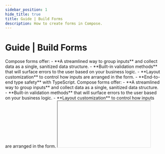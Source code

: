 ```yaml
---
sidebar_position: 1
hide_title: true
title: Guide | Build Forms
description: How to create forms in Compose.
---
```




# Guide | Build Forms

<Tabs groupId="sdkLanguage" className="hide_tabs">
    <TabItem value="node" label="TypeScript / JavaScript">
    Compose forms offer:
    - **A streamlined way to group inputs** and collect data as a single, sanitized data structure.
    - **Built-in validation methods** that will surface errors to the user based on your business logic.
    - **Layout customization** to control how inputs are arranged in the form.
    - **End-to-end type safety** with TypeScript.
    </TabItem>
    <TabItem value="python" label="Python">
    Compose forms offer:
    - **A streamlined way to group inputs** and collect data as a single, sanitized data structure.
    - **Built-in validation methods** that will surface errors to the user based on your business logic.
    - **Layout customization** to control how inputs are arranged in the form.
    </TabItem>
</Tabs>

<IFrame type="guides-form" heightPx={700} />


<Tabs groupId="sdkLanguage">
    <TabItem value="node" label="TypeScript / JavaScript">
    ```js
    function createUser() {
        // highlight-start
        page.modal(({ resolve }) => 
            ui.form(
                "create-user-form", 
                [
                    ui.textInput("name"),
                    ui.emailInput("email"),
                    ui.radioGroup("role", ["Admin", "User", "Guest"]),
                ],
                {
                    onSubmit: (form) => {
                        users = [insertUser(form.name, form.email, form.role), ...users]
                        page.toast("User created successfully", { appearance: "success" })
                        page.update() // refresh table with new user
                        resolve() // close modal
                    }
                }
            ),
            { title: "Create User" }
        )
        // highlight-end
    }

    page.add(() => ui.table("users", users))
    page.add(() => ui.button("createUser", { onClick: createUser }))
    ```
    </TabItem>
    <TabItem value="python" label="Python">
    ```python
    def create_user(form, resolve):
        new_user = insert_user(form["name"], form["email"], form["role"])
        users = [new_user, *users]

        page.toast("User created successfully", appearance="success")
        page.update() # refresh table with new user
        resolve() # close modal

    def create_user_modal():
        # highlight-start
        page.modal(lambda resolve: 
            ui.form(
                "create-user-form", 
                [
                    ui.text_input("name"),
                    ui.email_input("email"),
                    ui.radio_group("role", ["Admin", "User", "Guest"]),
                ],
                on_submit=lambda form: create_user(form, resolve)
            ),
            title="Create User"
        )
        # highlight-end

    page.add(lambda: ui.table("users", users))
    page.add(lambda: ui.button("createUser", on_click=create_user))
    ```
    </TabItem>
</Tabs>

:::tip
Place forms inside modals, then trigger the modal from a button or table action. The example above demonstrates this pattern. Also see the [CRUD example app](/examples/crud-app) for a more in-depth example.
:::

## Validate forms

Forms include a `validate` hook that can be used to validate your forms using your own business logic.

<Tabs groupId="sdkLanguage">
    <TabItem value="node" label="TypeScript / JavaScript">
    ```js
    page.add(() => 
        ui.form(
            "create-user-form", 
            [
                ui.radioGroup("role", ["Admin", "User", "Guest"]),
                ui.numberInput("age"),
            ],
            {
                // highlight-start
                validate: (form) => {
                    if (form.role === "Admin" && form.age < 18) {
                        // display error to user
                        return "Admins must be at least 18 years old"
                    }

                    return; // or return undefined to indicate no errors
                },
                // highlight-end
                onSubmit: (form) => createUser(form)
            }
        )
    )
    ```
    </TabItem>
    <TabItem value="python" label="Python">
    ```python
    # highlight-start
    def validate_form(form):
        if form["role"] == "Admin" and form["age"] < 18:
            return "Admins must be at least 18 years old" # display error to user

        return None # or return None to indicate no errors
    # highlight-end

    page.add(lambda: 
        ui.form(
            "create-user-form", 
            [
                ui.radio_group("role", ["Admin", "User", "Guest"]),
                ui.number_input("age"),
            ],
            {
                # highlight-next-line
                "validate": validate_form,
                "on_submit": lambda form: create_user(form)
            }
        )
    )
    ```
    </TabItem>
</Tabs>

Many components also include built in validators. For example:
- `ui.emailInput` and `ui.urlInput` will validate that the input is a valid email or URL.
- `ui.fileDrop` includes parameters to limit the accepted file types, or control the min/max count of submitted files.

## Set initial input values

You can specify the initial value of an input by setting the `initialValue` parameter for an input.


<Tabs groupId="sdkLanguage">
    <TabItem value="node" label="TypeScript / JavaScript">
    ```js
    function editUser(user) {
        page.modal(({ resolve }) => 
            ui.form(
                "edit-user", 
                [
                    // highlight-start
                    ui.textInput("name", { initialValue: user.name }),
                    ui.emailInput("email", { initialValue: user.email }),
                    // highlight-end
                ],
                {
                    onSubmit: (form) => {
                        editUser(user.id, form.name, form.email)
                        resolve() // close modal
                    }
                }
            )
        )
    }
    ```
    </TabItem>
    <TabItem value="python" label="Python">
    ```python
    def edit_user(user_id, name, email, resolve):
        update_user(user_id, name, email)
        resolve() # close modal

    def edit_user_modal(user):
        page.modal(lambda resolve: 
            ui.form(
                "edit-user", 
                [
                    # highlight-start
                    ui.text_input("name", initial_value=user["name"]),
                    ui.email_input("email", initial_value=user["email"]),
                    # highlight-end
                ],
                "on_submit": lambda form: edit_user(user["id"], form["name"], form["email"], resolve)
            )
        )
    ```
    </TabItem>
</Tabs>

## Change input values programmatically

<Tabs groupId="sdkLanguage" className="hide_tabs">
    <TabItem value="node" label="TypeScript / JavaScript">
    You can change the current value of an input programmatically at any time using the `page.setInputs` method.
    </TabItem>
    <TabItem value="python">
    You can change the current value of an input programmatically at any time using the `page.set_inputs` method.
    </TabItem>
</Tabs>

<Tabs groupId="sdkLanguage">
    <TabItem value="node" label="TypeScript / JavaScript">
    ```js
    page.add(() =>
        ui.selectBox(
            "email-template",
            ["Invoice", "Welcome", "Order Confirmation"],
            {
                // highlight-start
                onChange: (value) => {
                    // Pass an object that maps input IDs to the new values.
                    page.setInputs({
                        "emailBody": emailTemplates[value]
                    })
                }
                // highlight-end
            }
        )
    )

    page.add(() =>
        ui.form(
            "email-form",
            [
                ui.textInput("emailSubject"),
                // highlight-start
                ui.textArea("emailBody"),
                // highlight-end
            ],
            {
                onSubmit: (form) => {
                    sendEmail(form.emailSubject, form.emailBody)
                }
            }
        )
    )
    ```

    :::warning
    Notice that `ui.selectBox` is not part of the form. This is intentional since inputs inside of forms will ignore their own callbacks such as `onChange`.
    :::
    </TabItem>
    <TabItem value="python" label="Python">
    ```python
    # highlight-start
    def on_select_email_template(value):
        # Pass an object that maps input IDs to the new values.
        page.set_inputs({
            "email_body": email_templates[value]
        })
    # highlight-end

    page.add(lambda:
        ui.select_box(
            "email-template",
            ["Invoice", "Welcome", "Order Confirmation"],
            # highlight-start
            on_change=on_select_email_template
            # highlight-end
        )
    )

    page.add(lambda:
        ui.form(
            "email-form",
            [
                ui.text_input("email_subject"),
                # highlight-start
                ui.text_area("email_body"),
                # highlight-end
            ],
            on_submit=lambda form: send_email(form["email_subject"], form["email_body"])
        )
    )
    ```

    :::warning
    Notice that `ui.select_box` is not part of the form. This is intentional since inputs inside of forms will ignore individual callbacks such as `on_change`.
    :::
    </TabItem>
</Tabs>

## Customize form layout

Forms have no special requirements for customizing the layout. Feel free to nest layout components and leverage styling parameters to customize the layout. For example:

<Tabs groupId="sdkLanguage">
    <TabItem value="node" label="TypeScript / JavaScript">
    ```ts
    page.add(() => ui.form(
        "form-id",
        [
            ui.textInput("addressLineOne"),
            ui.textInput("addressLineTwo"),
            // render inputs in a row
            ui.row(
                [
                    ui.textInput("city"),
                    ui.selectBox("state", LIST_OF_STATES),
                    ui.numberInput("zipCode"),
                ],
                {
                    spacing: "8px" // reduce spacing between inputs from default 16px
                }
            ),
            ui.row(
                ui.submitButton("save"),
                { justify: "end" } // align submit button to the right
            )
        ],
        {
            spacing: "24px", // increase spacing between rows from default 16px
            onSubmit: (form) => saveAddress(form)
        }
    ))
    ```
    </TabItem>
    <TabItem value="python" label="Python">    
    ```python
    page.add(lambda: ui.form(
        "form-id",
        [
            ui.text_input("address_line_one"),
            ui.text_input("address_line_two"),
            # render inputs in a row
            ui.row(
                [
                    ui.text_input("city"),
                    ui.select_box("state", LIST_OF_STATES),
                    ui.number_input("zip_code"),
                ],
                spacing="8px" # reduce spacing between inputs from default 16px
            ),
            ui.row(
                ui.submit_button("save"),
                justify="end" # align submit button to the right
            )
        ],
        spacing="24px", # increase spacing between rows from default 16px
        on_submit=lambda form: save_address(form)
    ))
    ```
    </TabItem>
</Tabs>


## Customize submit button

<Tabs groupId="sdkLanguage" className="hide_tabs">
    <TabItem value="node" label="TypeScript / JavaScript">
    Forms render with a submit button at the bottom by default. You can override the default position and styling of the button by including your own `ui.submitButton` component anywhere inside the form.
    
    Or you can use the [`properties.hideSubmitButton`](/components/layout/form#api-reference) parameter to hide the submit button entirely.
    </TabItem>
    <TabItem value="python" label="Python">
    Forms render with a submit button at the bottom by default. You can override the default position and styling of the button by including your own `ui.submit_button` component anywhere inside the form.
    
    Or you can use the [`hide_submit_button`](/components/layout/form#api-reference) parameter to hide the submit button entirely.
    </TabItem>
</Tabs>

<Tabs groupId="sdkLanguage">
    <TabItem value="node" label="TypeScript / JavaScript">
    ```ts
    page.add(() => ui.form(
        "form-id",
        [
            // Render the submit button at the top of the form with custom styling.
            ui.submitButton("submit", { label: "Save changes", appearance: "primary" }),
            ui.textInput("firstName")
        ]
    ))
    ```
    </TabItem>
    <TabItem value="python" label="Python">    
    ```python
    page.add(lambda: ui.form(
        "form-id",
        [
            # Render the submit button at the top of the form with custom styling.
            ui.submit_button("submit", label="Save changes", appearance="primary"),
            ui.text_input("first_name")
        ]
    ))
    ```
    </TabItem>
</Tabs>

Submit buttons are a thin wrapper on top of the [`ui.button` component](/components/input/button), and include all of the same parameters.

## Using inputs without a form

There are many situations where you may want to use an input without it being part of a form. For example, a custom dropdown that filters table values, or a persistent file drop that uploads files to a database as soon as they are dropped.

That's completely possible, and quite straightforward. Simple use the input component directly, and hook into the callback functions exposed directly by the input component.

<Tabs groupId="sdkLanguage">
    <TabItem value="node" label="TypeScript / JavaScript">
    ```ts
    let users = fetchUsers()

    // highlight-start
    function filterUsers(filter) {
        users = users.filter(user => user.role === filter)
        page.update()
    }
    // highlight-end

    page.add(() =>
        ui.selectBox(
            "role",
            ["Admin", "User", "Guest"],
            {
                // highlight-start
                onChange: filterUsers
                // highlight-end
            }
        )
    )

    page.add(() => ui.table("users", users))
    ```
    </TabItem>
    <TabItem value="python" label="Python">    
    ```python
    users = fetch_users()

    # highlight-start
    def filter_users(filter):
        users = [user for user in users if user["role"] == filter]
        page.update()
    # highlight-end

    page.add(lambda:
        ui.select_box(
            "role",
            ["Admin", "User", "Guest"],
            # highlight-start
            on_change=filter_users
            # highlight-end
        )
    )

    page.add(lambda: ui.table("users", users))
    ```
    </TabItem>
</Tabs>

## Notes and best practices

<Tabs groupId="sdkLanguage" className="hide_tabs">
    <TabItem value="node" label="TypeScript / JavaScript">
    - Inputs nested inside a form component will ignore their own direct callback functions such as `onEnter` and `onChange`.
    - Forms cannot be nested inside other forms.
    </TabItem>
    <TabItem value="python">
    - Inputs nested inside a form component will ignore their own direct callback functions such as `on_enter` and `on_change`.
    - Forms cannot be nested inside other forms.
    </TabItem>
</Tabs>